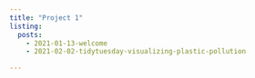 ```yaml
---
title: "Project 1"
listing: 
  posts:
    - 2021-01-13-welcome
    - 2021-02-02-tidytuesday-visualizing-plastic-pollution

---
```

